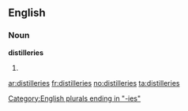 ==English==

===Noun===
'''distilleries'''

# {{plural of|[[distillery]]}}

[[Category:English plurals ending in "-ies"]]

[[ar:distilleries]]
[[fr:distilleries]]
[[no:distilleries]]
[[ta:distilleries]]